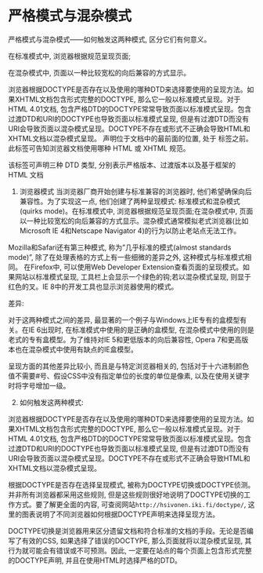 # 严格模式与混杂模式

严格模式与混杂模式——如何触发这两种模式, 区分它们有何意义。

在标准模式中, 浏览器根据规范呈现页面;

在混杂模式中, 页面以一种比较宽松的向后兼容的方式显示。

浏览器根据DOCTYPE是否存在以及使用的哪种DTD来选择要使用的呈现方法。如果XHTML文档包含形式完整的DOCTYPE, 那么它一般以标准模式呈现。对于HTML 4.01文档, 包含严格DTD的DOCTYPE常常导致页面以标准模式呈现。包含过渡DTD和URI的DOCTYPE也导致页面以标准模式呈现, 但是有过渡DTD而没有URI会导致页面以混杂模式呈现。DOCTYPE不存在或形式不正确会导致HTML和XHTML文档以混杂模式呈现。
声明位于文档中的最前面的位置, 处于 标签之前。此标签可告知浏览器文档使用哪种 HTML 或 XHTML 规范。

该标签可声明三种 DTD 类型, 分别表示严格版本、过渡版本以及基于框架的 HTML 文档

1. 浏览器模式
当浏览器厂商开始创建与标准兼容的浏览器时, 他们希望确保向后兼容性。为了实现这一点, 他们创建了两种呈现模式: 标准模式和混杂模式(quirks mode)。在标准模式中, 浏览器根据规范呈现页面;在混杂模式中, 页面以一种比较宽松的向后兼容的方式显示。混杂模式通常模拟老式浏览器(比如Microsoft IE 4和Netscape Navigator 4)的行为以防止老站点无法工作。

Mozilla和Safari还有第三种模式, 称为”几乎标准的模式(almost standards mode)”, 除了在处理表格的方式上有一些细微的差异之外, 这种模式与标准模式相同。
在Firefox中, 可以使用Web Developer Extension查看页面的呈现模式。如果网站以标准模式呈现, 工具栏上会显示一个绿色的钩;若以混杂模式呈现, 则显于红色的叉。IE 8中的开发工具也显示浏览器使用的模式。

差异: 

对于这两种模式之间的差异, 最显著的一个例子与Windows上IE专有的盒模型有关。在IE 6出现时, 在标准模式中使用的是正确的盒模型, 在混杂模式中使用的则是老式的专有盒模型。为了维持对IE 5和更低版本的向后兼容性, Opera 7和更高版本也在混杂模式中使用有缺点的IE盒模型。

呈现方面的其他差异比较小, 而且是与特定浏览器相关的, 包括对于十六进制颜色值不需要#号、假设CSS中没有指定单位的长度的单位是像素, 以及在使用关键字时将字号增加一级。

2. 如何触发这两种模式:

浏览器根据DOCTYPE是否存在以及使用的哪种DTD来选择要使用的呈现方法。如果XHTML文档包含形式完整的DOCTYPE, 那么它一般以标准模式呈现。对于HTML 4.01文档, 包含严格DTD的DOCTYPE常常导致页面以标准模式呈现。包含过渡DTD和URI的DOCTYPE也导致页面以标准模式呈现, 但是有过渡DTD而没有URI会导致页面以混杂模式呈现。DOCTYPE不存在或形式不正确会导致HTML和XHTML文档以混杂模式呈现。

根据DOCTYPE是否存在选择呈现模式, 被称为DOCTYPE切换或DOCTYPE侦测。并非所有浏览器都采用这些规则, 但是这些规则很好地说明了DOCTYPE切换的工作方式。要了解更全面的内容, 可查阅网站`http://hsivonen.iki.fi/doctype/`, 这里的图表说明了不同浏览器如何根据DOCTYPE声明来选择呈现方法。

DOCTYPE切换是浏览器用来区分遗留文档和符合标准的文档的手段。无论是否编写了有效的CSS, 如果选择了错误的DOCTYPE, 那么页面就将以混杂模式呈现, 其行为就可能会有错误或不可预测。因此, 一定要在站点的每个页面上包含形式完整的DOCTYPE声明, 并且在使用HTML时选择严格的DTD。